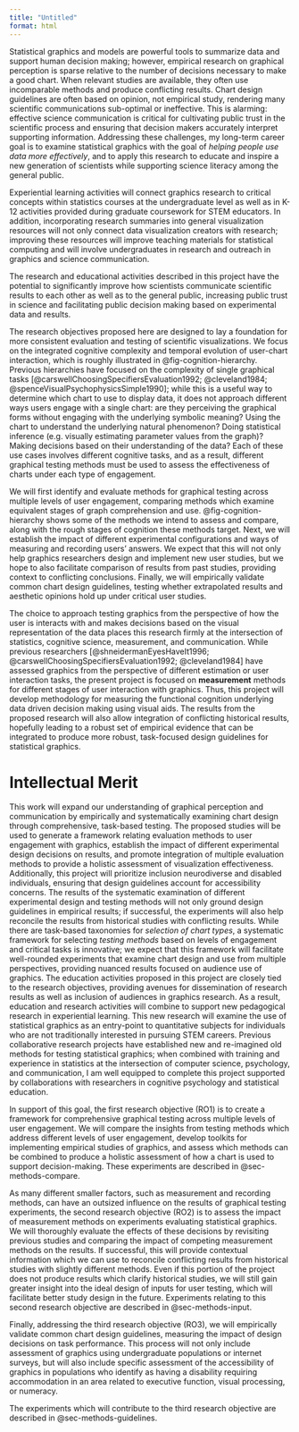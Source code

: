 ```yaml
---
title: "Untitled"
format: html
---
```

<!-- Problem statement:  -->
<!-- Provide a succinct statement of the problem or opportunity your proposal will address.   -->

Statistical graphics and models are powerful tools to summarize data and support human decision making; however, empirical research on graphical perception is sparse relative to the number of decisions necessary to make a good chart. When relevant studies are available, they often use incomparable methods and produce conflicting results.
Chart design guidelines are often based on opinion, not empirical study, rendering many scientific communications sub-optimal or ineffective.
This is alarming: effective science communication is critical for cultivating public trust in the scientific process and ensuring that decision makers accurately interpret supporting information.
<!-- State a long-term goal that includes both research and education.   -->
Addressing these challenges, my long-term career goal is to examine statistical graphics with the goal of *helping people use data more effectively*, and to apply this research to educate and inspire a new generation of scientists while supporting science literacy among the general public.


<!-- Describe how the research and educational activities are integrated with one another or synergistic.   -->
Experiential learning activities will connect graphics research to critical concepts within statistics courses at the undergraduate level as well as in K-12 activities provided during graduate coursework for STEM educators. 
In addition, incorporating research summaries into general visualization resources will not only connect data visualization creators with research; improving these resources will improve teaching materials for statistical computing and will involve undergraduates in research and outreach in graphics and science communication. 

The research and educational activities described in this project have the potential to significantly improve how scientists communicate scientific results to each other as well as to the general public, increasing public trust in science and facilitating public decision making based on experimental data and results. 

<!-- ## Overview  -->

<!-- Briefly sketch the background leading to the present application, critically evaluate the existing literature, and identify gaps the project is intended to fill.   -->

<!-- Discuss how this project will generate foundational research that will advance the field in general or address specific challenges of great importance.   -->
The research objectives proposed here are designed to lay a foundation for more consistent evaluation and testing of scientific visualizations. 
We focus on the integrated cognitive complexity and temporal evolution of user-chart interaction, which is roughly illustrated in @fig-cognition-hierarchy. 
Previous hierarchies have focused on the complexity of single graphical tasks [@carswellChoosingSpecifiersEvaluation1992; @cleveland1984; @spenceVisualPsychophysicsSimple1990]; while this is a useful way to determine which chart to use to display data, it does not approach different ways users engage with a single chart: 
are they perceiving the graphical forms without engaging with the underlying symbolic meaning? 
Using the chart to understand the underlying natural phenomenon? 
Doing statistical inference (e.g. visually estimating parameter values from the graph)? 
Making decisions based on their understanding of the data? 
Each of these use cases involves different cognitive tasks, and as a result, different graphical testing methods must be used to assess the effectiveness of charts under each type of engagement. 

We will first identify and evaluate methods for graphical testing across multiple levels of user engagement, comparing methods which examine equivalent stages of graph comprehension and use. 
\@fig-cognition-hierarchy shows some of the methods we intend to assess and compare, along with the rough stages of cognition these methods target. 
Next, we will establish the impact of different experimental configurations and ways of measuring and recording users' answers. 
We expect that this will not only help graphics researchers design and implement new user studies, but we hope to also facilitate comparison of results from past studies, providing context to conflicting conclusions.
Finally, we will empirically validate common chart design guidelines, testing whether extrapolated results and aesthetic opinions hold up under critical user studies.

<!-- Because scientific visualizations are used by and leverage research from so many different disciplines, including cognitive psychology, computer science, communication, human-computer interaction, user interface design, and statistics, it can be difficult to identify the exact theoretical domains to which a statistical graphics research project contributes.  -->
The choice to approach testing graphics from the perspective of how the user is interacts with and makes decisions based on the visual representation of the data places this research firmly at the intersection of statistics, cognitive science, measurement, and communication. 
While previous researchers [@shneidermanEyesHaveIt1996; @carswellChoosingSpecifiersEvaluation1992; @cleveland1984] have assessed graphics from the perspective of different estimation or user interaction tasks, the present project is focused on **measurement** methods for different stages of user interaction with graphics. 
Thus, this project will develop methodology for measuring the functional cognition underlying data driven decision making using visual aids. 
The results from the proposed research will also allow integration of conflicting historical results, hopefully leading to a robust set of empirical evidence that can be integrated to produce more robust, task-focused design guidelines for statistical graphics. 






# Intellectual Merit
<!-- Intellectual Merit (Suggested length: 1/4-1/2 page)  -->
<!-- Describe the potential of the project to advance knowledge within its own field or across different fields.  -->
This work will expand our understanding of graphical perception and communication by empirically and systematically examining chart design through comprehensive, task-based testing.
<!-- Describe the expected significance of your project with respect to the research plan.   -->
The proposed studies will be used to
generate a framework relating evaluation methods to user engagement with graphics,
establish the impact of different experimental design decisions on results, and 
promote integration of multiple evaluation methods
<!-- incorporating elements of quantitative and qualitative feedback  -->
to provide a holistic assessment of visualization effectiveness.
Additionally, this project will prioritize inclusion neurodiverse and disabled individuals, ensuring that design guidelines account for accessibility concerns.
<!-- beyond creation of alt-text for visual impairments or colorblind-friendly palette selection. -->
<!-- Explain the extent to which the proposed activities suggest and explore creative, original, or potentially transformative concepts.  -->
The results of the systematic examination of different experimental design and testing methods will not only ground design guidelines in empirical results; if successful, the experiments will also help reconcile the results from historical studies with conflicting results.
While there are task-based taxonomies for *selection of chart types*, a systematic framework for selecting *testing methods* based on levels of engagement and critical tasks is innovative; we expect that this framework will facilitate well-rounded experiments that examine chart design and use from multiple perspectives, providing nuanced results focused on audience use of graphics.
<!-- When possible, describe how your education plan will contribute to new knowledge (e.g., expected contributions to the field of STEM education).  -->
The education activities proposed in this project are closely tied to the research objectives, providing avenues for dissemination of research results as well as inclusion of audiences in graphics research. 
As a result, education and research activities will combine to support new pedagogical research in experiential learning. 
This new research will examine the use of statistical graphics as an entry-point to quantitative subjects for individuals who are not traditionally interested in pursuing STEM careers. 
<!-- Discuss your qualifications to lead the project.  -->
Previous collaborative research projects have established new and re-imagined old methods for testing statistical graphics; when combined with training and experience in statistics at the intersection of computer science, psychology, and communication, I am well equipped to complete this project supported by collaborations with researchers in cognitive psychology and statistical education. 


<!-- Explain how the proposed project will build a firm foundation for a lifetime of leadership in research, education, and their integration.  -->

<!-- Explain how the proposed project will advance your career goals and job responsibilities as well as the mission of your department or organization.  -->



In support of this goal, the first research objective (RO1) is to create a framework for comprehensive graphical testing across multiple levels of user engagement.
We will compare the insights from testing methods which address different levels of user engagement, develop toolkits for implementing empirical studies of graphics, and assess which methods can be combined to produce a holistic assessment of how a chart is used to support decision-making.
These experiments are described in @sec-methods-compare.

As many different smaller factors, such as measurement and recording methods, can have an outsized influence on the results of graphical testing experiments, the second research objective (RO2) is to assess the impact of measurement methods on experiments evaluating statistical graphics.
We will thoroughly evaluate the effects of these decisions by revisiting previous studies and comparing the impact of competing measurement methods on the results.
If successful, this will provide contextual information which we can use to reconcile conflicting results from historical studies with slightly different methods.
Even if this portion of the project does not produce results which clarify historical studies, we will still gain greater insight into the ideal design of inputs for user testing, which will facilitate better study design in the future.
Experiments relating to this second research objective are described in @sec-methods-input.

Finally, addressing the third research objective (RO3), we will empirically validate common chart design guidelines, measuring the impact of design decisions on task performance.
This process will not only include assessment of graphics using undergraduate populations or internet surveys, but will also include specific assessment of the accessibility of graphics in populations who identify as having a disability requiring accommodation in an area related to executive function, visual processing, or numeracy.

The experiments which will contribute to the third research objective are described in @sec-methods-guidelines.
